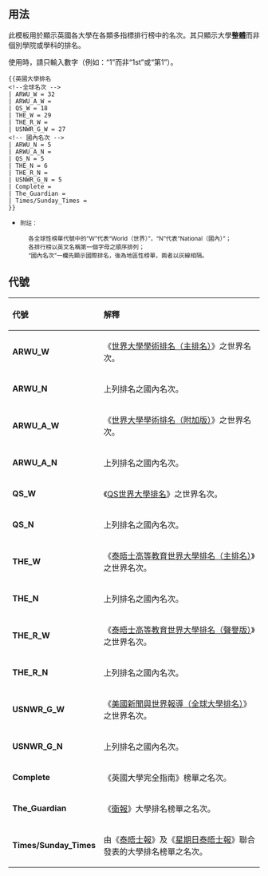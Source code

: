 {{Documentation subpage}}
== 用法 ==
此模板用於顯示英國各大學在各類多指標排行榜中的名次。其只顯示大學'''整體'''而非個別學院或學科的排名。

使用時，請只輸入數字（例如：“1”而非“1st”或“第1”）。

<pre style="overflow:auto;">
{{英國大學排名
<!--全球名次 -->
| ARWU_W = 32
| ARWU_A_W = 
| QS_W = 18
| THE_W = 29
| THE_R_W =
| USNWR_G_W = 27
<!-- 國內名次 -->
| ARWU_N = 5
| ARWU_A_N =
| QS_N = 5
| THE_N = 6
| THE_R_N =
| USNWR_G_N = 5 
| Complete =   
| The_Guardian = 
| Times/Sunday_Times =
}}
</pre>
*<small>附註：
:各全球性榜單代號中的“W”代表“World（世界）”，“N”代表“National（國內）”；
:各排行榜以英文名稱第一個字母之順序排列；
:“國內名次”一欄先顯示國際排名，後為地區性榜單，兩者以灰線相隔。</small>

== 代號 ==
{| class="wikitable"
! style="text-align: left" | 代號
! style="text-align: left" | 解釋
|-
| '''ARWU_W'''
| 《[[世界大學學術排名#歷年結果|世界大學學術排名（主排名）]]》之世界名次。
|-
| '''ARWU_N'''
| 上列排名之國內名次。
|-
| '''ARWU_A_W'''
| 《[[世界大學學術排名#附加排名|世界大學學術排名（附加版）]]》之世界名次。
|-
| '''ARWU_A_N'''
| 上列排名之國內名次。
|-
| '''QS_W'''
| 《[[QS世界大學排名]]》之世界名次。
|-
| '''QS_N'''
| 上列排名之國內名次。
|-
| '''THE_W'''
| 《[[泰晤士高等教育世界大學排名#綜合排名|泰晤士高等教育世界大學排名（主排名）]]》之世界名次。
|- 
| '''THE_N'''
| 上列排名之國內名次。
|-
| '''THE_R_W'''
| 《[[泰晤士高等教育世界大學排名#聲譽排名|泰晤士高等教育世界大學排名（聲譽版）]]》之世界名次。
|- 
| '''THE_R_N'''
| 上列排名之國內名次。
|-
| '''USNWR_G_W'''
| 《[[美國新聞與世界報導|美國新聞與世界報導（全球大學排名）]]》之世界名次。
|- 
| '''USNWR_G_N'''
| 上列排名之國內名次。
|- 
| '''Complete '''
| 《英國大學完全指南》榜單之名次。
|-
| '''The_Guardian'''
| 《[[衛報]]》大學排名榜單之名次。
|-
| '''Times/Sunday_Times'''
| 由《[[泰晤士報]]》及《[[星期日泰晤士報]]》聯合發表的大學排名榜單之名次。
|}